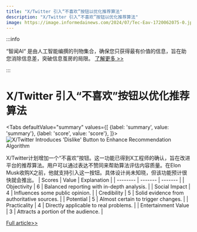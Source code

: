 ```yaml
---
title: "X/Twitter 引入“不喜欢”按钮以优化推荐算法"
description: "X/Twitter 引入“不喜欢”按钮以优化推荐算法"
image: https://image.informedainews.com/2024/07/Tec-Eav-1720062075-0.jpg
---
```



:::info

“智闻AI“ 是由人工智能编撰的刊物集合，确保您只获得最有价值的信息，旨在助您消除信息差，突破信息茧房的局限。  [了解更多 >>](/)

:::

# X/Twitter 引入“不喜欢”按钮以优化推荐算法


<Tabs
	defaultValue="summary"
	values={[
	{label: 'summary', value: 'summary'},
	{label: 'score', value: 'score'},
]}>
<TabItem value="summary">
<img
  src="https://image.informedainews.com/2024/07/Tec-Eav-1720062075-0.jpg"
  alt="X/Twitter Introduces 'Dislike' Button to Enhance Recommendation Algorithm"
/>



X/Twitter计划增加一个“不喜欢”按钮。这一功能已得到X工程师的确认，旨在改进平台的推荐算法。用户可以通过表达不赞同来帮助算法评估内容质量。在Elon Musk收购X之前，他就支持引入这一按钮。具体设计尚未知晓，但该功能预计很快就会推出。
</TabItem>
<TabItem value="score">
	| Scores     | Value   | Explanation |
	| -------- | ------- | ------- |
	| Objectivity  | 6    | Balanced reporting with in-depth analysis.    |
	| Social Impact | 4     | Influences some public opinion.    |
	| Credibility    | 5    | Solid evidence from authoritative sources.    |
	| Potential    | 5    | Almost certain to trigger changes.    |
	| Practicality    | 4    | Directly applicable to real problems.    |
	| Entertainment Value    | 3    | Attracts a portion of the audience.    |
</TabItem>
</Tabs>

[Full article>>](https://www.cnbeta.com.tw/articles/tech/1436960.htm)

